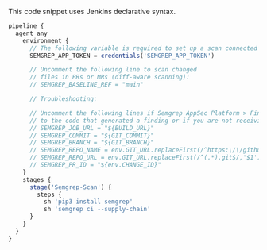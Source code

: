 This code snippet uses Jenkins declarative syntax.

```javascript
pipeline {
  agent any
    environment {
      // The following variable is required to set up a scan connected to Semgrep AppSec Platform:
      SEMGREP_APP_TOKEN = credentials('SEMGREP_APP_TOKEN')

      // Uncomment the following line to scan changed
      // files in PRs or MRs (diff-aware scanning):
      // SEMGREP_BASELINE_REF = "main"

      // Troubleshooting:

      // Uncomment the following lines if Semgrep AppSec Platform > Findings Page does not create links
      // to the code that generated a finding or if you are not receiving PR or MR comments.
      // SEMGREP_JOB_URL = "${BUILD_URL}"
      // SEMGREP_COMMIT = "${GIT_COMMIT}"
      // SEMGREP_BRANCH = "${GIT_BRANCH}"
      // SEMGREP_REPO_NAME = env.GIT_URL.replaceFirst(/^https:\/\/github.com\/(.*).git$/, '$1')
      // SEMGREP_REPO_URL = env.GIT_URL.replaceFirst(/^(.*).git$/,'$1')
      // SEMGREP_PR_ID = "${env.CHANGE_ID}"
    }
    stages {
      stage('Semgrep-Scan') {
        steps {
          sh 'pip3 install semgrep'
          sh 'semgrep ci --supply-chain'
      }
    }
  }
}
```
